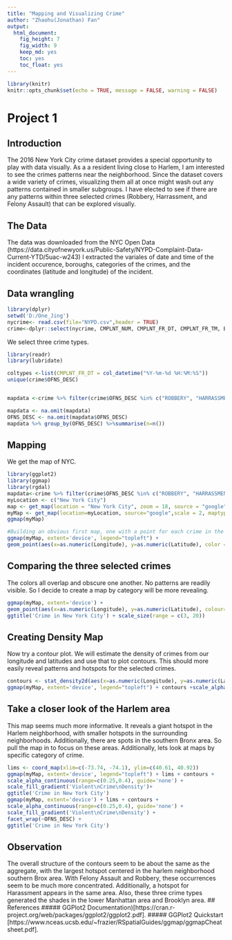 ```yaml
---
title: "Mapping and Visualizing Crime"  
author: "Zhaohu(Jonathan) Fan"
output:
  html_document:
    fig_height: 7
    fig_width: 9
    keep_md: yes
    toc: yes
    toc_float: yes
---
```


```r
library(knitr)
knitr::opts_chunk$set(echo = TRUE, message = FALSE, warning = FALSE)

```
# Project 1

## Introduction
The 2016 New York City crime dataset provides a special opportunity to play with data visually. As a a resident living close to Harlem, I am interested to see the crimes patterns near the neighborhood. Since the dataset covers a wide variety of crimes, visualizing them all at once might wash out any patterns contained in smaller subgroups. I have elected to see if there are any patterns within three selected crimes (Robbery, Harrassment, and Felony Assault) that can be explored visually.

## The Data
The data was downloaded from the NYC Open Data (https://data.cityofnewyork.us/Public-Safety/NYPD-Complaint-Data-Current-YTD/5uac-w243)
I extracted the variales of date and time of the incident occurence, boroughs, categories of the crimes, and the coordinates (latitude and longitude) of the incident. 

##  Data wrangling
```r
library(dplyr)
setwd('D:/One_Jing')
nycrime<- read.csv(file="NYPD.csv",header = TRUE)
crime<-dplyr::select(nycrime, CMPLNT_NUM, CMPLNT_FR_DT, CMPLNT_FR_TM, BORO_NM,OFNS_DESC,LAW_CAT_CD, Latitude, Longitude, Lat_Lon)
```
We select three crime types.
```r
library(readr)
library(lubridate)

coltypes <-list(CMPLNT_FR_DT = col_datetime("%Y-%m-%d %H:%M:%S"))
unique(crime$OFNS_DESC)


mapdata <-crime %>% filter(crime$OFNS_DESC %in% c("ROBBERY", "HARRASSMENT 2", "FELONY ASSAULT"))

mapdata <- na.omit(mapdata)
OFNS_DESC <- na.omit(mapdata$OFNS_DESC)
mapdata %>% group_by(OFNS_DESC) %>%summarise(n=n())
```
## Mapping
We get the map of NYC.

```r
library(ggplot2)
library(ggmap)
library(rgdal)
mapdata<-crime %>% filter(crime$OFNS_DESC %in% c("ROBBERY", "HARRASSMENT 2", "FELONY ASSAULT"))
myLocation <- c("New York City")
map <- get_map(location = "New York City", zoom = 18, source = "google")
myMap <- get_map(location=myLocation, source="google",scale = 2, maptype= "roadmap", crop=FALSE)
ggmap(myMap)

#Building an obvious first map, one with a point for each crime in the dataset.
ggmap(myMap, extent='device', legend="topleft") +
geom_point(aes(x=as.numeric(Longitude), y=as.numeric(Latitude), color = OFNS_DESC), data=mapdata, size=0.2) + ggtitle('Crime in NYC') + scale_size(range = c(3, 20))
```

## Comparing the three selected crimes
The colors all overlap and obscure one another. No patterns are readily visible. So I decide to create a map by category will be more revealing.

```r

ggmap(myMap, extent='device') +
geom_point(aes(x=as.numeric(Longitude), y=as.numeric(Latitude), colour=OFNS_DESC), data=mapdata,size=0.2) + scale_colour_discrete(guide='none') + facet_wrap(~OFNS_DESC) +
ggtitle('Crime in New York City') + scale_size(range = c(3, 20))

```

## Creating Density Map
Now try a contour plot. We will estimate the density of crimes from our longitude and latitudes and use that to plot contours. This should more easily reveal patterns and hotspots for the selected crimes.
```r
contours <- stat_density2d(aes(x=as.numeric(Longitude), y=as.numeric(Latitude), fill = ..level.., alpha=..level..), size = 0.1, data = mapdata, n=200,geom = "polygon")
ggmap(myMap, extent='device', legend="topleft") + contours +scale_alpha_continuous(range=c(0.25,0.4), guide='none')+scale_fill_gradient('Violent\nCrime\nDensity')+ggtitle('Crime in New York City')

```

## Take a closer look of the Harlem area
This map seems much more informative. It reveals a giant hotspot in the Harlem neighborhood, with smaller hotspots in the surrounding neighborhoods. Additionally, there are spots in the southern Bronx area. So pull the map in to focus on these areas. Additionally, lets look at maps by specific category of crime.
```r
lims <- coord_map(xlim=c(-73.74, -74.1), ylim=c(40.61, 40.92))
ggmap(myMap, extent='device', legend="topleft") + lims + contours +
scale_alpha_continuous(range=c(0.25,0.4), guide='none') +
scale_fill_gradient('Violent\nCrime\nDensity')+
ggtitle('Crime in New York City')
ggmap(myMap, extent='device') + lims + contours +
scale_alpha_continuous(range=c(0.25,0.4), guide='none') +
scale_fill_gradient('Violent\nCrime\nDensity') +
facet_wrap(~OFNS_DESC) +
ggtitle('Crime in New York City')

```


## Observation
The overall structure of the contours seem to be about the same as the aggregate, with the largest hotspot centered in the harlem neighborhood southern Brox area. With Felony Assault and Robbery, these occurrences seem to be much more concentrated. Additionally, a hotspot for Harassment appears in the same area. Also, these three crime types generated the shades in the lower Manhattan area and Brooklyn area. 
## References
##### GGPlot2 Documentation)[https://cran.r-project.org/web/packages/ggplot2/ggplot2.pdf].
##### GGPlot2 Quickstart [https://www.nceas.ucsb.edu/~frazier/RSpatialGuides/ggmap/ggmapCheatsheet.pdf].

